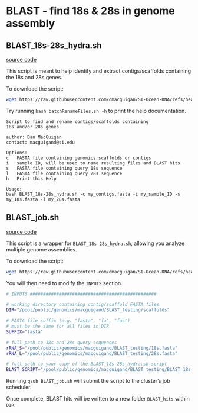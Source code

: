 # BLAST - find 18s & 28s in genome assembly

## BLAST_18s-28s_hydra.sh
[source code](https://github.com/dmacguigan/SI-Ocean-DNA/blob/main/scripts/Hydra/BLAST_Hydra/BLAST_18s-28s_hydra.sh)

This script is meant to help identify and extract contigs/scaffolds containing the 18s and 28s genes.

To download the script:

```bash
wget https://raw.githubusercontent.com/dmacguigan/SI-Ocean-DNA/refs/heads/main/scripts/Hydra/BLAST_Hydra/BLAST_18s-28s_hydra.sh
```

Try running `bash batchRenameFiles.sh -h` to print the help documentation.

```
Script to find and rename contigs/scaffolds containing
18s and/or 28s genes

author: Dan MacGuigan
contact: macguigand@si.edu

Options:
c   FASTA file containing genomics scaffolds or contigs
i   sample ID, will be used to name resulting files and BLAST hits
s   FASTA file containing query 18s sequence
l   FASTA file containing query 28s sequence
h   Print this Help

Usage:
bash BLAST_18s-28s_hydra.sh -c my_contigs.fasta -i my_sample_ID -s my_18s.fasta -l my_28s.fasta
```

## BLAST_job.sh
[source code](https://github.com/dmacguigan/SI-Ocean-DNA/blob/main/scripts/Hydra/BLAST_Hydra/BLAST_job.sh)

This script is a wrapper for `BLAST_18s-28s_hydra.sh`, allowing you analyze multiple genome assemblies.

To download the script:
```bash
wget https://raw.githubusercontent.com/dmacguigan/SI-Ocean-DNA/refs/heads/main/scripts/Hydra/BLAST_Hydra/BLAST_job.sh
```

You will then need to modify the `INPUTS` section.

```bash
# INPUTS ################################################

# working directory containing contig/scaffold FASTA files
DIR="/pool/public/genomics/macguigand/BLAST_testing/scaffolds"

# FASTA file suffix (e.g. "fasta", "fa", "fas")
# must be the same for all files in DIR
SUFFIX="fasta"

# full path to 18s and 28s query sequences
rRNA_S="/pool/public/genomics/macguigand/BLAST_testing/18s.fasta"
rRNA_L="/pool/public/genomics/macguigand/BLAST_testing/28s.fasta"

# full path to your copy of the BLAST_18s-28s_hydra.sh script
BLAST_SCRIPT="/pool/public/genomics/macguigand/BLAST_testing/BLAST_18s-28s_hydra.sh"
```

Running `qsub BLAST_job.sh` will submit the script to the cluster's job scheduler.

Once complete, BLAST hits will be written to a new folder `BLAST_hits` within `DIR`.